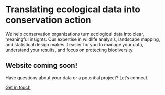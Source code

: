 # Translating ecological data into [conservation action]{.highlight-offset}

We help conservation organizations turn ecological data into clear, meaningful insights. Our expertise in wildlife analysis, landscape mapping, and statistical design makes it easier for you to manage your data, understand your results, and focus on protecting biodiversity.


::: special-divider
:::

## Website coming soon!

Have questions about your data or a potential project? Let's connect.

<a class="button-yellow" href="mailto:hello@pisaster.com?subject=Website%20inquiry">Get in touch<i class="fa-regular fa-envelope fa-xl"></i>
</a>
